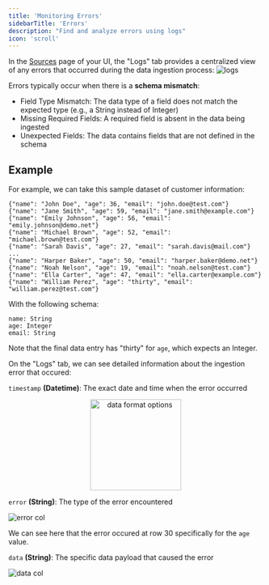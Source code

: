 ```yaml
---
title: 'Monitoring Errors'
sidebarTitle: 'Errors'
description: "Find and analyze errors using logs"
icon: 'scroll'
---
```


In the [Sources](/concepts/sources) page of your UI, the "Logs" tab provides a centralized view of any errors that occurred during the data ingestion process:
![logs](/images/logs.png)

Errors typically occur when there is a **schema mismatch**:
- Field Type Mismatch: The data type of a field does not match the expected type (e.g., a String instead of Integer)
- Missing Required Fields: A required field is absent in the data being ingested
- Unexpected Fields: The data contains fields that are not defined in the schema

## Example
For example, we can take this sample dataset of customer information:
```NDJSON
{"name": "John Doe", "age": 36, "email": "john.doe@test.com"}
{"name": "Jane Smith", "age": 59, "email": "jane.smith@example.com"}
{"name": "Emily Johnson", "age": 56, "email": "emily.johnson@demo.net"}
{"name": "Michael Brown", "age": 52, "email": "michael.brown@test.com"}
{"name": "Sarah Davis", "age": 27, "email": "sarah.davis@mail.com"}
...
{"name": "Harper Baker", "age": 50, "email": "harper.baker@demo.net"}
{"name": "Noah Nelson", "age": 19, "email": "noah.nelson@test.com"}
{"name": "Ella Carter", "age": 47, "email": "ella.carter@example.com"}
{"name": "William Perez", "age": "thirty", "email": "william.perez@test.com"}
```

With the following schema:
```
name: String
age: Integer
email: String
```

Note that the final data entry has "thirty" for `age`, which expects an Integer.

On the "Logs" tab, we can see detailed information about the ingestion error that occured:

`timestamp` **(Datetime)**: The exact date and time when the error occurred

<p align="center">
  <img src="/images/timestamp.png" alt="data format options" width="180"/>
</p>

`error` **(String)**: The type of the error encountered

![error col](/images/error.png)

We can see here that the error occured at row 30 specifically for the  `age` value.

`data` **(String)**: The specific data payload that caused the error

![data col](/images/data_all.png)